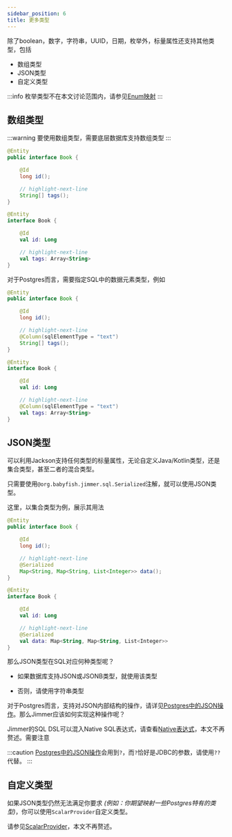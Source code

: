 ```yaml
---
sidebar_position: 6 
title: 更多类型
---
```



除了boolean，数字，字符串，UUID，日期，枚举外，标量属性还支持其他类型，包括

-   数组类型
-   JSON类型
-   自定义类型

:::info
枚举类型不在本文讨论范围内，请参见[Enum映射](../advanced/enum)
:::

## 数组类型

:::warning
要使用数组类型，需要底层数据库支持数组类型
:::

<Tabs groupId="language">
<TabItem value="java" label="Java">

```java
@Entity
public interface Book {

    @Id
    long id();

    // highlight-next-line
    String[] tags();
}
```

</TabItem>
<TabItem value="kotlin" label="Kotlin">

```kotlin
@Entity
interface Book {

    @Id
    val id: Long

    // highlight-next-line
    val tags: Array<String>
}
```

</TabItem>
</Tabs>

对于Postgres而言，需要指定SQL中的数据元素类型，例如

<Tabs groupId="language">
<TabItem value="java" label="Java">

```java
@Entity
public interface Book {

    @Id
    long id();

    // highlight-next-line
    @Column(sqlElementType = "text")
    String[] tags();
}
```

</TabItem>
<TabItem value="kotlin" label="Kotlin">

```kotlin
@Entity
interface Book {

    @Id
    val id: Long

    // highlight-next-line
    @Column(sqlElementType = "text")
    val tags: Array<String>
}
```

</TabItem>
</Tabs>

## JSON类型

可以利用Jackson支持任何类型的标量属性，无论自定义Java/Kotlin类型，还是集合类型，甚至二者的混合类型。

只需要使用`@org.babyfish.jimmer.sql.Serialized`注解，就可以使用JSON类型。

这里，以集合类型为例，展示其用法

<Tabs groupId="language">
<TabItem value="java" label="Java">

```java
@Entity
public interface Book {

    @Id
    long id();

    // highlight-next-line
    @Serialized
    Map<String, Map<String, List<Integer>> data();
}
```

</TabItem>
<TabItem value="kotlin" label="Kotlin">

```kotlin
@Entity
interface Book {

    @Id
    val id: Long

    // highlight-next-line
    @Serialized
    val data: Map<String, Map<String, List<Integer>>
}
```

</TabItem>
</Tabs>

那么JSON类型在SQL对应何种类型呢？

-   如果数据库支持JSON或JSONB类型，就使用该类型

-   否则，请使用字符串类型

对于Postgres而言，支持对JSON内部结构的操作，请详见[Postgres中的JSON操作](https://www.postgresql.org/docs/9.5/functions-json.html)。那么Jimmer应该如何实现这种操作呢？

Jimmer的SQL DSL可以混入Native SQL表达式，请查看[Native表达式](../../query/native-sql)，本文不再赘述。需要注意

:::caution
[Postgres中的JSON操作](https://www.postgresql.org/docs/9.5/functions-json.html)会用到`?`，而`?`恰好是JDBC的参数，请使用`??`代替。
:::

## 自定义类型

如果JSON类型仍然无法满足你要求 *(例如：你期望映射一些Postgres特有的类型)*，你可以使用`ScalarProvider`自定义类型。

请参见[ScalarProvider](../../configuration/scala-providder)，本文不再赘述。